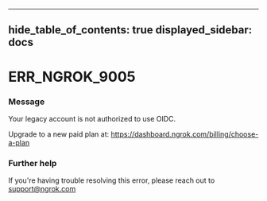 

---
hide_table_of_contents: true
displayed_sidebar: docs
---


# ERR_NGROK_9005

### Message
Your legacy account is not authorized to use OIDC.

Upgrade to a new paid plan at: https://dashboard.ngrok.com/billing/choose-a-plan

<ErrorDetails />



### Further help
If you're having trouble resolving this error, please reach out to [support@ngrok.com](mailto:support@ngrok.com?subject=Help%20with%20ERR_NGROK_9005)

